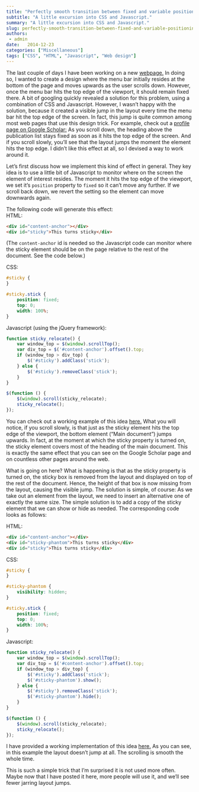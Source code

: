 ```yaml
---
title: "Perfectly smooth transition between fixed and variable positioning of HTML elements using CSS and Javascript"
subtitle: "A little excursion into CSS and Javascript."
summary: "A little excursion into CSS and Javascript."
slug: perfectly-smooth-transition-between-fixed-and-variable-positioning-of-html-elements-using-css-and-javascript
authors:
 - admin
date:   2014-12-23
categories: ["Miscellaneous"]
tags: ["CSS", "HTML", "Javascript", "Web design"]
---
```

The last couple of days I have been working on a new [webpage.](https://wilkelab.org) In doing so, I wanted to create a design where the menu bar initially resides at the bottom of the page and moves upwards as the user scrolls down. However, once the menu bar hits the top edge of the viewport, it should remain fixed there. A bit of googling quickly revealed a solution for this problem, using a combination of CSS and Javascript. However, I wasn’t happy with the solution, because it created a visible jump in the layout every time the menu bar hit the top edge of the screen. In fact, this jump is quite common among most web pages that use this design trick. For example, check out a [profile page on Google Scholar:](https://scholar.google.com/citations?user=Nc8U6E4AAAAJ&hl=en) As you scroll down, the heading above the publication list stays fixed as soon as it hits the top edge of the screen. And if you scroll slowly, you’ll see that the layout jumps the moment the element hits the top edge. I didn’t like this effect at all, so I devised a way to work around it.

Let’s first discuss how we implement this kind of effect in general. They key idea is to use a little bit of Javascript to monitor where on the screen the element of interest resides. The moment it hits the top edge of the viewport, we set it’s `position` property to `fixed` so it can’t move any further. If we scroll back down, we revert the setting so the element can move downwards again.

The following code will generate this effect:   
HTML:

```HTML
<div id="content-anchor"></div>
<div id="sticky">This turns sticky</div>
```

(The `content-anchor` id is needed so the Javascript code can monitor where the sticky element should be on the page relative to the rest of the document. See the code below.) 

CSS:

```CSS
#sticky {
}

#sticky.stick {
    position: fixed;
    top: 0;
    width: 100%;
}
```

Javascript (using the jQuery framework):

```js
function sticky_relocate() {  
    var window_top = $(window).scrollTop();  
    var div_top = $('#content-anchor').offset().top;  
    if (window_top > div_top) {  
        $('#sticky').addClass('stick');  
    } else {  
        $('#sticky').removeClass('stick');  
    }  
}  

$(function () {  
    $(window).scroll(sticky_relocate);  
    sticky_relocate();  
});
```

You can check out a working example of this idea [here.](https://jsfiddle.net/0zxxrjqj/) What you will notice, if you scroll slowly, is that just as the sticky element hits the top edge of the viewport, the bottom element ("Main document") jumps upwards. In fact, at the moment at which the sticky property is turned on, the sticky element covers most of the heading of the main document. This is exactly the same effect that you can see on the Google Scholar page and on countless other pages around the web.

What is going on here? What is happening is that as the sticky property is turned on, the sticky box is removed from the layout and displayed on top of the rest of the document. Hence, the height of that box is now missing from the layout, causing the visible jump. The solution is simple, of course: As we take out an element from the layout, we need to insert an alternative one of exactly the same size. The simple solution is to add a copy of the sticky element that we can show or hide as needed. The corresponding code looks as follows:

HTML:

```HTML
<div id="content-anchor"></div>
<div id="sticky-phantom">This turns sticky</div>
<div id="sticky">This turns sticky</div>
```

CSS:

```CSS
#sticky {
}

#sticky-phantom {
    visibility: hidden;
}

#sticky.stick {
    position: fixed;
    top: 0;
    width: 100%;
}
```


Javascript:

```js
function sticky_relocate() {
    var window_top = $(window).scrollTop();
    var div_top = $('#content-anchor').offset().top;
    if (window_top > div_top) {
        $('#sticky').addClass('stick');
        $('#sticky-phantom').show();
    } else {
        $('#sticky').removeClass('stick');
        $('#sticky-phantom').hide();
    }
}

$(function () {
    $(window).scroll(sticky_relocate);
    sticky_relocate();
});
```

I have provided a working implementation of this idea [here.](https://jsfiddle.net/ju9ay0y7/) As you can see, in this example the layout doesn’t jump at all. The scrolling is smooth the whole time.

This is such a simple trick that I’m surprised it is not used more often. Maybe now that I have posted it here, more people will use it, and we’ll see fewer jarring layout jumps.
